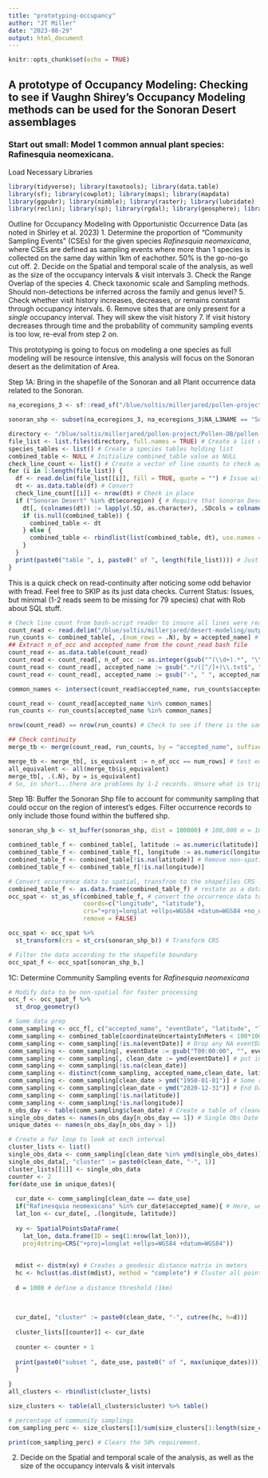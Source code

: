 ```yaml
---
title: "prototyping-occupancy"
author: "JT Miller"
date: "2023-08-29"
output: html_document
---
```


```r
knitr::opts_chunk$set(echo = TRUE)
```

## A prototype of Occupancy Modeling: Checking to see if Vaughn Shirey's Occupancy Modeling methods can be used for the Sonoran Desert assemblages

### Start out small: Model 1 common annual plant species: Rafinesquia neomexicana. 

Load Necessary Libraries 
```r
library(tidyverse); library(taxotools); library(data.table)
library(sf); library(cowplot); library(maps); library(mapdata)
library(ggpubr); library(nimble); library(raster); library(lubridate)
library(reclin); library(sp); library(rgdal); library(geosphere); library(plotKML)
```

Outline for Occupancy Modeling with Opportunistic Occurrence Data (as noted in Shirley et al. 2023)
      1. Determine the proportion of "Community Sampling Events" (CSEs) for the given species *Rafinesquia neomexicana*, where CSEs are defined as sampling events where more than 1 species is collected on the same day within 1km of eachother. 50% is the go-no-go cut off. 
      2. Decide on the Spatial and temporal scale of the analysis, as well as the size of the occupancy intervals & visit intervals
      3. Check the Range Overlap of the species
      4. Check taxonomic scale and Sampling methods. Should non-detections be inferred across the family and genus level? 
      5. Check whether visit history increases, decreases, or remains constant through occupancy intervals. 
      6. Remove sites that are only present for a _single_ occupancy interval. They will skew the visit history
      7. If visit history decreases through time and the probability of community sampling events is too low, re-eval from step 2 on. 
      

This prototyping is going to focus on modeling a one species as full modeling will be resource intensive, this analysis will focus on the Sonoran desert as the delimitation of Area. 

Step 1A: 
Bring in the shapefile of the Sonoran and all Plant occurrence data related to the Sonoran. 
```r
na_ecoregions_3 <- sf::read_sf("/blue/soltis/millerjared/pollen-project/Pollen-DB/raw-data/Ecoregions/na-level3-ecoregions/NA_CEC_Eco_Level3.shp") # EPA North American Ecoregion shapefiles

sonoran_shp <- subset(na_ecoregions_3, na_ecoregions_3$NA_L3NAME == "Sonoran Desert") # Subset for the shapefiles that include the Sonoran Desert

directory <- "/blue/soltis/millerjared/pollen-project/Pollen-DB/pollen-project-cluster/plant-gator-pulls-v0.4/specimen-info-datasets/" # Create a variable with the path of the dir
file_list <- list.files(directory, full.names = TRUE) # Create a list of all the file-names (which are the accepted species names in the dir)
species_tables <- list() # Create a species tables holding list
combined_table <- NULL # Initialize combined_table value as NULL 
check_line_count <- list() # Create a vector of line counts to check against parent data. 
for (i in 1:length(file_list)) { 
  df <- read.delim(file_list[[i]], fill = TRUE, quote = "") # Issue with fread dropping data, conversion necessary
  dt <- as.data.table(df) # Convert
  check_line_count[[i]] <- nrow(dt) # Check in place
  if ("Sonoran Desert" %in% dt$ecoregion) { # Require that Sonoran Desert be present for at least one of the species in the region. 
    dt[, (colnames(dt)) := lapply(.SD, as.character), .SDcols = colnames(dt)] 
    if (is.null(combined_table)) {
      combined_table <- dt
    } else {
      combined_table <- rbindlist(list(combined_table, dt), use.names = TRUE, fill = TRUE)
    }
  }
  print(paste0("table ", i, paste0(" of ", length(file_list)))) # Just a check so I can keep track of where in the loop we are
}

```
This is a quick check on read-continuity after noticing some odd behavior with fread. Feel free to SKIP as its just data checks. Current Status: Issues, but minimal (1-2 reads seem to be missing for 79 species) chat with Rob about SQL stuff. 
```r
# Check line count from bash-script reader to insure all lines were read 
count_read <- read.delim("/blue/soltis/millerjared/desert-modeling/outputs/line_counts.txt", header = FALSE) # see bash script for details.
run_counts <- combined_table[, .(num_rows = .N), by = accepted_name] # 
## Extract n_of_occ and accepted_name from the count_read bash file
count_read <- as.data.table(count_read)
count_read <- count_read[, n_of_occ := as.integer(gsub("^(\\d+).*", "\\1", V1)) - 1] # Also...headers count as a line so n_of_occ - 1
count_read <- count_read[, accepted_name := gsub(".*/([^/]+)\\.txt$", "\\1", V1)]
count_read <- count_read[, accepted_name := gsub("-", " ", accepted_name)]

common_names <- intersect(count_read$accepted_name, run_counts$accepted_name)

count_read <- count_read[accepted_name %in% common_names]
run_counts <- run_counts[accepted_name %in% common_names]

nrow(count_read) == nrow(run_counts) # Check to see if there is the same number of rows in each comparison table

## Check continuity 
merge_tb <- merge(count_read, run_counts, by = "accepted_name", suffixes = c("_1", "_2")) # Merge, add suffixes to avoid dup error

merge_tb <- merge_tb[, is_equivalent := n_of_occ == num_rows] # test equivalency
all_equivalent <- all(merge_tb$is_equivalent)
merge_tb[, .(.N), by = is_equivalent]
# So, in short...there are problems by 1-2 records. Unsure what is tripping this atm, this is prob a chat with Rob. For now im going with 'good enough' but will change things when we set up the SQL server. 
```

Step 1B: Buffer the Sonoran Shp file to account for community sampling that could occur on the region of interest's edges. Filter occurrence records to only include those found within the buffered shp.  
```r
sonoran_shp_b <- st_buffer(sonoran_shp, dist = 100000) # 100,000 m = 100km

combined_table_f <- combined_table[, latitude := as.numeric(latitude)] # Fix field class
combined_table_f <- combined_table_f[, longitude := as.numeric(longitude)]
combined_table_f <- combined_table[!is.na(latitude)] # Remove non-spatial records
combined_table_f <- combined_table_f[!is.na(longitude)]

# Convert occurrence data to spatial, transfrom to the shapefiles CRS
combined_table_f <- as.data.frame(combined_table_f) # restate as a data.frame for spatial conversion
occ_spat <- st_as_sf(combined_table_f, # convert the occurrence data to a spatial object
                     coords=c("longitude", "latitude"),
                     crs="+proj=longlat +ellps=WGS84 +datum=WGS84 +no_defs",
                     remove = FALSE)  

occ_spat <- occ_spat %>% 
  st_transform(crs = st_crs(sonoran_shp_b)) # Transform CRS

# Filter the data according to the shapefile boundary 
occ_spat_f <- occ_spat[sonoran_shp_b,]
```

1C: Determine Community Sampling events for *Rafinesquia neomexicana*
```r
# Modify data to be non-spatial for faster processing
occ_f <- occ_spat_f %>% 
  st_drop_geometry()

# Some data prep
comm_sampling <- occ_f[, c("accepted_name", "eventDate", "latitude", "longitude")] # Select columns of interest
comm_sampling <- combined_table[coordinateUncertaintyInMeters < 100*1000] # must be less than 10,000m = 10km 
comm_sampling <- comm_sampling[!is.na(eventDate)] # Drop any NA eventDates
comm_sampling <- comm_sampling[, eventDate := gsub("T00:00:00", "", eventDate)] # Fix timestamped dates
comm_sampling <- comm_sampling[, clean_date := ymd(eventDate)] # put in standard format
comm_sampling <- comm_sampling[!is.na(clean_date)]
comm_sampling <- distinct(comm_sampling, accepted_name,clean_date, latitude, longitude, .keep_all = TRUE)
comm_sampling <- comm_sampling[clean_date > ymd("1950-01-01")] # Some reasonable baseline
comm_sampling <- comm_sampling[clean_date < ymd("2020-12-31")] # End Date (as this is probably about where we have climate data to)
comm_sampling <- comm_sampling[!is.na(latitude)]
comm_sampling <- comm_sampling[!is.na(longitude)]
n_obs_day <- table(comm_sampling$clean_date) # Create a table of cleaned dates. 
single_obs_dates <- names(n_obs_day[n_obs_day == 1]) # Single Obs Date
unique_dates <- names(n_obs_day[n_obs_day > 1])

# Create a for loop to look at each interval
cluster_lists <- list()
single_obs_data <- comm_sampling[clean_date %in% ymd(single_obs_dates)]
single_obs_data[, "cluster" := paste0(clean_date, "-", 1)]
cluster_lists[[1]] <- single_obs_data
counter <- 2
for(date_use in unique_dates){
  
  cur_date <- comm_sampling[clean_date == date_use]
  if("Rafinesquia neomexicana" %in% cur_date$accepted_name){ # Here, we grab it if it includes the species of interest
  lat_lon <- cur_date[, .(longitude, latitude)]
  
  xy <- SpatialPointsDataFrame(
    lat_lon, data.frame(ID = seq(1:nrow(lat_lon))),
    proj4string=CRS("+proj=longlat +ellps=WGS84 +datum=WGS84")) 
  
  
  mdist <- distm(xy) # Creates a geodesic distance matrix in meters
  hc <- hclust(as.dist(mdist), method = "complete") # Cluster all points using hierarchical approach
  
  d = 1000 # define a distance threshold (1km)
  
 
  
  cur_date[, "cluster" := paste0(clean_date, "-", cutree(hc, h=d))]
  
  cluster_lists[[counter]] <- cur_date
  
  counter <- counter + 1 
  
  print(paste0("subset ", date_use, paste0(" of ", max(unique_dates)))) 
  }
 
}
all_clusters <- rbindlist(cluster_lists)

size_clusters <- table(all_clusters$cluster) %>% table()

# percentage of community samplings
com_sampling_perc <- size_clusters[1]/sum(size_clusters[1:length(size_clusters)])

print(com_sampling_perc) # Clears the 50% requirement. 
```

2. Decide on the Spatial and temporal scale of the analysis, as well as the size of the occupancy intervals & visit intervals
```r

```


      